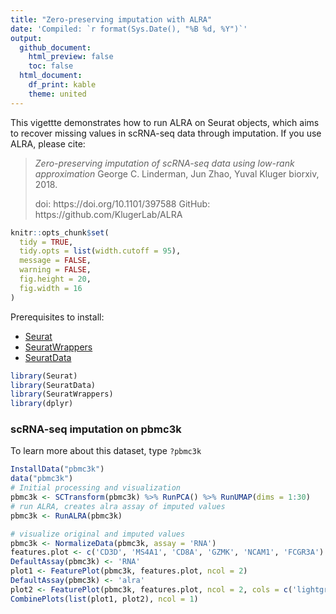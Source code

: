 ```yaml
---
title: "Zero-preserving imputation with ALRA"
date: 'Compiled: `r format(Sys.Date(), "%B %d, %Y")`'
output: 
  github_document:
    html_preview: false
    toc: false
  html_document:
    df_print: kable
    theme: united
---
```

  
This vigettte demonstrates how to run ALRA on Seurat objects, which aims to recover missing values in scRNA-seq data through imputation. If you use ALRA, please cite:

> *Zero-preserving imputation of scRNA-seq data using low-rank approximation*
> George C. Linderman, Jun Zhao, Yuval Kluger
> biorxiv, 2018.
>
> doi: https://doi.org/10.1101/397588
> GitHub: https://github.com/KlugerLab/ALRA


```r
knitr::opts_chunk$set(
  tidy = TRUE,
  tidy.opts = list(width.cutoff = 95),
  message = FALSE,
  warning = FALSE,
  fig.height = 20,
  fig.width = 16
)
```

Prerequisites to install: 
  
* [Seurat](https://satijalab.org/seurat/install) 
* [SeuratWrappers](https://github.com/satijalab/seurat.wrappers)
* [SeuratData](https://github.com/satijalab/seurat-data) 

```r
library(Seurat)
library(SeuratData)
library(SeuratWrappers)
library(dplyr)
```

### scRNA-seq imputation on pbmc3k

To learn more about this dataset, type `?pbmc3k` 

```r
InstallData("pbmc3k")
data("pbmc3k")
# Initial processing and visualization
pbmc3k <- SCTransform(pbmc3k) %>% RunPCA() %>% RunUMAP(dims = 1:30)
# run ALRA, creates alra assay of imputed values
pbmc3k <- RunALRA(pbmc3k)
```

<!-- out.height = 8, fig.height = 20, fig.width = 16 -->

```r
# visualize original and imputed values
pbmc3k <- NormalizeData(pbmc3k, assay = 'RNA')
features.plot <- c('CD3D', 'MS4A1', 'CD8A', 'GZMK', 'NCAM1', 'FCGR3A')
DefaultAssay(pbmc3k) <- 'RNA'
plot1 <- FeaturePlot(pbmc3k, features.plot, ncol = 2)
DefaultAssay(pbmc3k) <- 'alra'
plot2 <- FeaturePlot(pbmc3k, features.plot, ncol = 2, cols = c('lightgrey','red'))
CombinePlots(list(plot1, plot2), ncol = 1)
```
